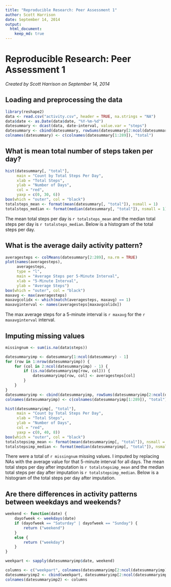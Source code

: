 ```yaml
---
title: "Reproducible Research: Peer Assessment 1"
author: Scott Harrison
date: September 14, 2014
output: 
  html_document:
    keep_md: true
---
```


Reproducible Research: Peer Assessment 1  
========================================
*Created by Scott Harrison on September 14, 2014*  

## Loading and preprocessing the data
```r
library(reshape2)
data <- read.csv("activity.csv", header = TRUE, na.strings = "NA")
data$date <- as.Date(data$date, "%Y-%m-%d")
datesummary <- dcast(data, date~interval, value.var = "steps")
datesummary <- cbind(datesummary, rowSums(datesummary[2:ncol(datesummary)], na.rm = TRUE))
colnames(datesummary) <- c(colnames(datesummary[1:289]), "total")
```

## What is mean total number of steps taken per day?
```r
hist(datesummary[, "total"], 
     main = "Count by Total Steps Per Day", 
     xlab = "Total Steps", 
     ylab = "Number of Days", 
     col = "red",
     yaxp = c(0, 30, 6))
box(which = "outer", col = "black")
totalsteps_mean <- format(mean(datesummary[, "total"]), nsmall = 1)
totalsteps_median <- format(median(datesummary[, "total"]), nsmall = 1)
```

The mean total steps per day is `r totalsteps_mean` and the median total steps per day is 
`r totalsteps_median`.  Below is a histogram of the total steps per day.  

## What is the average daily activity pattern?
```r
averagesteps <- colMeans(datesummary[2:289], na.rm = TRUE)
plot(names(averagesteps), 
     averagesteps, 
     type = "l",
     main = "Average Steps per 5-Minute Interval",
     xlab = "5-Minute Interval",
     ylab = "Average Steps")
box(which = "outer", col = "black")
maxavg <- max(averagesteps)
maxavgcolidx <- which(match(averagesteps, maxavg) == 1)
maxavginterval <- names(averagesteps[maxavgcolidx])
```

The max average steps for a 5-minute interval is `r maxavg` for the `r maxavginterval` interval.  

## Imputing missing values
```r
missingnum <- sum(is.na(data$steps))

datesummaryimp <- datesummary[1:ncol(datesummary) - 1]
for (row in 1:nrow(datesummaryimp)) {
    for (col in 2:ncol(datesummaryimp) - 1) {
        if (is.na(datesummaryimp[row, col])) {
            datesummaryimp[row, col] <- averagesteps[col]
        }
    }   
}
datesummaryimp <- cbind(datesummaryimp, rowSums(datesummaryimp[2:ncol(datesummaryimp)], na.rm = TRUE))
colnames(datesummaryimp) <- c(colnames(datesummaryimp[1:289]), "total")

hist(datesummaryimp[, "total"], 
     main = "Count by Total Steps Per Day", 
     xlab = "Total Steps", 
     ylab = "Number of Days", 
     col = "red",
     yaxp = c(0, 40, 8))
box(which = "outer", col = "black")
totalstepsimp_mean <- format(mean(datesummaryimp[, "total"]), nsmall = 1)
totalstepsimp_median <- format(median(datesummaryimp[, "total"]), nsmall = 1)
```

There were a total of `r missingnum` missing values.  I imputed by replacing NAs with the average value for that 5-minute interval for all days.  The mean total steps per day after imputation is `r totalstepsimp_mean` and the median total steps per day after imputation is `r totalstepsimp_median`.  Below is a histogram of the total steps per day after imputation.  

## Are there differences in activity patterns between weekdays and weekends?
```r
weekend <- function(date) {
    dayofweek <- weekdays(date)
    if (dayofweek == "Saturday" | dayofweek == "Sunday") {
        return ("weekend")
    }
    else {
        return ("weekday")
    }
}

weekpart <- sapply(datesummaryimp$date, weekend)

columns <- c("weekpart", colnames(datesummaryimp[2:ncol(datesummaryimp)]))
datesummaryimp2 <- cbind(weekpart, datesummaryimp[2:ncol(datesummaryimp)])
colnames(datesummaryimp2) <- columns

```
